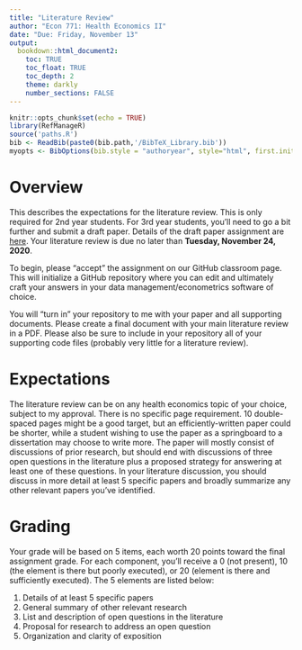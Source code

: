 ```yaml
---
title: "Literature Review"
author: "Econ 771: Health Economics II"
date: "Due: Friday, November 13"
output: 
  bookdown::html_document2:
    toc: TRUE
    toc_float: TRUE
    toc_depth: 2
    theme: darkly
    number_sections: FALSE
---
```


```r
knitr::opts_chunk$set(echo = TRUE)
library(RefManageR)
source('paths.R')
bib <- ReadBib(paste0(bib.path,'/BibTeX_Library.bib'))
myopts <- BibOptions(bib.style = "authoryear", style="html", first.inits=FALSE, max.names = 20, check.entries=FALSE)

```


# Overview
This describes the expectations for the literature review. This is only required for 2nd year students. For 3rd year students, you'll need to go a bit further and submit a draft paper. Details of the draft paper assignment are [here](assignments/draft-paper.html). Your literature review is due no later than **Tuesday, November 24, 2020**.

To begin, please "accept" the assignment on our GitHub classroom page. This will initialize a GitHub repository where you can edit and ultimately craft your answers in your data management/econometrics software of choice.  

You will "turn in" your repository to me with your paper and all supporting documents. Please create a final document with your main literature review in a PDF. Please also be sure to include in your repository all of your supporting code files (probably very little for a literature review). 


# Expectations
The literature review can be on any health economics topic of your choice, subject to my approval. There is no specific page requirement. 10 double-spaced pages might be a good target, but an efficiently-written paper could be shorter, while a student wishing to use the paper as a springboard to a dissertation may choose to write more. The paper will mostly consist of discussions of prior research, but should end with discussions of three open questions in the literature plus a proposed strategy for answering at least one of these questions. In your literature discussion, you should discuss in more detail at least 5 specific papers and broadly summarize any other relevant papers you've identified.


# Grading
Your grade will be based on 5 items, each worth 20 points toward the final assignment grade. For each component, you'll receive a 0 (not present), 10 (the element is there but poorly executed), or 20 (element is there and sufficiently executed). The 5 elements are listed below:

1. Details of at least 5 specific papers
2. General summary of other relevant research
3. List and description of open questions in the literature
4. Proposal for research to address an open question
5. Organization and clarity of exposition